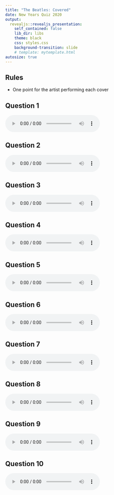 ```yaml
---
title: "The Beatles: Covered"
date: New Years Quiz 2020
output:
  revealjs::revealjs_presentation:
    self_contained: false
    lib_dir: libs
    theme: black
    css: styles.css
    background-transition: slide
    # template: mytemplate.html
autosize: true
---
```

## Rules  {data-background="backgrounds/0.jpg"  data-state="dimbg"}

- One point for the artist performing each cover

## Question 1 {data-background="backgrounds/1.jpg"  data-state="dimbg"}
<audio controls><source src="wav/track1.wav" type="audio/wav"></audio>

## Question 2 {data-background="backgrounds/2.jpg"  data-state="dimbg"}
<audio controls><source src="wav/track2.wav" type="audio/wav"></audio>

## Question 3 {data-background="backgrounds/3.jpg"  data-state="dimbg"}
<audio controls><source src="wav/track3.wav" type="audio/wav"></audio>

## Question 4 {data-background="backgrounds/4.jpg"  data-state="dimbg"}
<audio controls><source src="wav/track4.wav" type="audio/wav"></audio>

## Question 5 {data-background="backgrounds/5.jpg"  data-state="dimbg"}
<audio controls><source src="wav/track5.wav" type="audio/wav"></audio>

## Question 6 {data-background="backgrounds/6.jpg"  data-state="dimbg"}
<audio controls><source src="wav/track6.wav" type="audio/wav"></audio>

## Question 7 {data-background="backgrounds/7.jpg"  data-state="dimbg"}
<audio controls><source src="wav/track7.wav" type="audio/wav"></audio>

## Question 8 {data-background="backgrounds/8.jpg"  data-state="dimbg"}
<audio controls><source src="wav/track8.wav" type="audio/wav"></audio>

## Question 9 {data-background="backgrounds/9.jpg"  data-state="dimbg"}
<audio controls><source src="wav/track9.wav" type="audio/wav"></audio>

## Question 10 {data-background="backgrounds/10.jpg"  data-state="dimbg"}
<audio controls><source src="wav/track10.wav" type="audio/wav"></audio>

